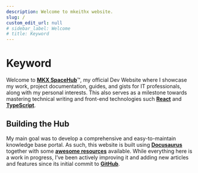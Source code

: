 ```yaml
---
description: Welcome to mkeithx website.
slug: /
custom_edit_url: null
# sidebar_label: Welcome
# title: Keyword
---
```






# Keyword

<KeywordBanner className="logoBadge"/>

<!-- **MKXSpaceHub** is my official Dev website where I publish all docs across all projects and demos including updates. This website also includes guides, workarounds and ideally for IT Developers and System Administrators. -->

<!-- Welcome to my Dev Website or otherwise known as **[MKX SpaceHub](/blog/welcome)**™, is where I showcase some of my work, project documentations, guides and gists for IT Developers and System Administrators and also my personal interests. 

Motivated to create an intuitive and comprehensive Knowledge Base Portal, this also serves as a milestone towards mastering technical writing and front-end technologies such [**React**](https://react.dev/) and [**TypeScript**](https://www.typescriptlang.org/). -->

<!-- This is where I publish all docs across all projects and demos including updates. This website also includes guides, workarounds and ideally for IT Developers and System Administrators. -->

<!-- **MKX SpaceHub**™ is a simple documentation website where I showcase some of my work, projects, including gists, and personal interests. It also serves as a milestone towards mastering technical writing and front-end technologies such [**React**](https://react.dev/) and [**TypeScript**](https://www.typescriptlang.org/). -->

<!--
This website is part of my personal project to create an intuitive and comprehensive Knowledge Base Portal using various technologies and frameworks. It aims to provide valuable and accessible resources for IT developers, helpdesk analysts, systems administrators, and amateur astronomers. More [about me](./me). -->


Welcome to [**MKX SpaceHub**](#)™, my official Dev Website where I showcase my work, project documentation, guides, and gists for IT professionals, along with my personal interests. This also serves as a milestone towards mastering technical writing and front-end technologies such [**React**](https://react.dev/) and [**TypeScript**](https://www.typescriptlang.org/).


## Building the Hub
My main goal was to develop a comprehensive and easy-to-maintain knowledge base portal. As such, this website is built using [**Docusaurus**](https://docusaurus.io) together with some [**awesome resources**](/community) available. While everything here is a work in progress, I’ve been actively improving it and adding new articles and features since its initial commit to [**GitHub**](https://github.com/).

<!-- This project was first committed to **[GitHub](https://github.com/)** in January 2024 and made public two months later. Since then, I'm actively working to improve and add new features to make it better. -->


<!-- ## Explore -->

<QuickStartCardRow />


<!-- <div>
<div class="card">
  <div class="card__header">
    <div class="avatar">
      <img
        class="avatar__photo avatar__photo--lg"
        src="/img/logo/logo-rnd-x.png"
      />
      <div class="avatar__intro">
        <div class="avatar__name">Test Title</div>
        <small class="avatar__subtitle">Epic subtitle for testing</small>
      </div>
    </div>
  </div>
</div>
<div class="card">
  <div class="card__header">
    <div class="avatar">
      <img
        class="avatar__photo avatar__photo--lg"
        src="/img/logo/logo-rnd-yel.png"
      />
      <div class="avatar__intro">
        <div class="avatar__name">Test Title</div>
        <small class="avatar__subtitle">Epic subtitle for testing</small>
      </div>
    </div>
  </div>
</div>
</div> -->


<!-- ## What's Inside?


Discover [docs](/docs/repo) from some of my projects, including [guides and workarounds](/docs/devops/guides-and-workarounds). Additionally, you'll find articles covering fascinating topics about the universe. Ranging from our very own solar system, facts about celestial mechanics, some influential figures in physics, astronomy, and space exploration, and beyond. [Learn more](../cosmos/). -->






<!-- In addition, content accuracy is maintained by citing trusted sources such as [NASA](https://www.nasa.gov/), [Wikipedia](https://www.wikipedia.org/), and other [resources](/community). -->

<!--
I use [VSCode](https://code.visualstudio.com/) to build this website along with helpful plugins and various [open-source resources](/community). While the main configuration may seem intricate, it aims to optimize the framework's performance. Learn [more](/docs/configuration).

<!--
<BrowserWindow>

This website is made possible with the following tools and technologies:


[![vscode](https://skillicons.dev/icons?i=vscode)](https://code.visualstudio.com/)
[![React](https://skillicons.dev/icons?i=react)](https://git-scm.com/downloads)
[![Js](https://skillicons.dev/icons?i=javascript)](https://git-scm.com/downloads)
[![Ts](https://skillicons.dev/icons?i=typescript)](https://git-scm.com/downloads)
[![Git](https://skillicons.dev/icons?i=git)](https://git-scm.com/downloads)
[![Python](https://skillicons.dev/icons?i=python)](https://www.python.org/downloads/)


While the main configuration may seem intricate, it aims to optimize the framework's performance. Learn [more](/docs/configuration).


</BrowserWindow> -->




<!--

![WebsiteCloudflare](https://img.shields.io/website?url=https%3A%2F%2Fmkeithx.pages.dev&style=for-the-badge&logo=Cloudflare%20pages&label=Cloudflare)
![GitHub deployments](https://img.shields.io/github/deployments/mkeithx/mkeithx.github.io/github-pages?style=for-the-badge&label=Build)
![Issues](https://img.shields.io/github/issues/mkeithx/mkeithx.github.io?style=for-the-badge&label=Issues)
![Pull Requests](https://img.shields.io/github/issues-pr/mkeithx/mkeithx.github.io?style=for-the-badge&label=PR) -->

<!-- :::tip[important]
While this website is still a work in progress, I'm actively working to improve and add new features to make it better.
:::

## Reports
If you find bugs, inconsistencies, or if you would like to request a new feature, please feel free to do so. [Learn more](/community/contributing#issues).  -->
